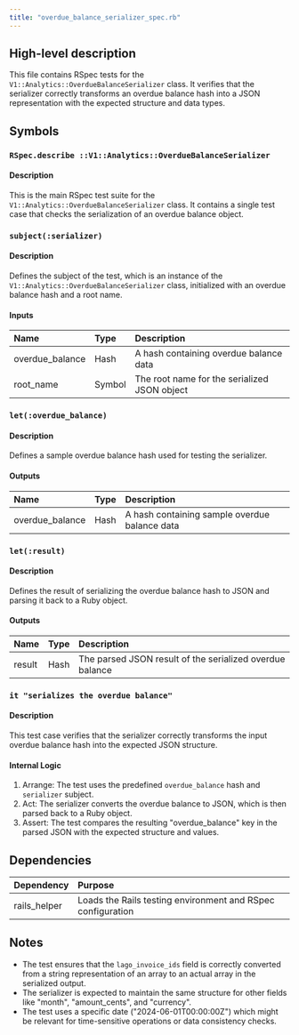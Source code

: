 ```yaml
---
title: "overdue_balance_serializer_spec.rb"
---
```


## High-level description
This file contains RSpec tests for the `V1::Analytics::OverdueBalanceSerializer` class. It verifies that the serializer correctly transforms an overdue balance hash into a JSON representation with the expected structure and data types.

## Symbols

### `RSpec.describe ::V1::Analytics::OverdueBalanceSerializer`
#### Description
This is the main RSpec test suite for the `V1::Analytics::OverdueBalanceSerializer` class. It contains a single test case that checks the serialization of an overdue balance object.

### `subject(:serializer)`
#### Description
Defines the subject of the test, which is an instance of the `V1::Analytics::OverdueBalanceSerializer` class, initialized with an overdue balance hash and a root name.

#### Inputs
| Name | Type | Description |
|:-----|:-----|:------------|
| overdue_balance | Hash | A hash containing overdue balance data |
| root_name | Symbol | The root name for the serialized JSON object |

### `let(:overdue_balance)`
#### Description
Defines a sample overdue balance hash used for testing the serializer.

#### Outputs
| Name | Type | Description |
|:-----|:-----|:------------|
| overdue_balance | Hash | A hash containing sample overdue balance data |

### `let(:result)`
#### Description
Defines the result of serializing the overdue balance hash to JSON and parsing it back to a Ruby object.

#### Outputs
| Name | Type | Description |
|:-----|:-----|:------------|
| result | Hash | The parsed JSON result of the serialized overdue balance |

### `it "serializes the overdue balance"`
#### Description
This test case verifies that the serializer correctly transforms the input overdue balance hash into the expected JSON structure.

#### Internal Logic
1. Arrange: The test uses the predefined `overdue_balance` hash and `serializer` subject.
2. Act: The serializer converts the overdue balance to JSON, which is then parsed back to a Ruby object.
3. Assert: The test compares the resulting "overdue_balance" key in the parsed JSON with the expected structure and values.

## Dependencies
| Dependency | Purpose |
|:-----------|:--------|
| rails_helper | Loads the Rails testing environment and RSpec configuration |

## Notes
- The test ensures that the `lago_invoice_ids` field is correctly converted from a string representation of an array to an actual array in the serialized output.
- The serializer is expected to maintain the same structure for other fields like "month", "amount_cents", and "currency".
- The test uses a specific date ("2024-06-01T00:00:00Z") which might be relevant for time-sensitive operations or data consistency checks.